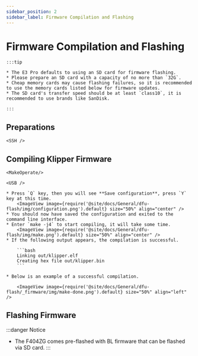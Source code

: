 ```yaml
---
sidebar_position: 2
sidebar_label: Firmware Compilation and Flashing
---
```






# Firmware Compilation and Flashing

    :::tip

    * The E3 Pro defaults to using an SD card for firmware flashing.
    * Please prepare an SD card with a capacity of no more than `32G`.
    * Cheap memory cards may cause flashing failures, so it is recommended to use the memory cards listed below for firmware updates.
    * The SD card's transfer speed should be at least `class10`, it is recommended to use brands like SanDisk.

    :::



## Preparations

    <SSH />

## Compiling Klipper Firmware

    <MakeOperate/>

    <USB />

    * Press `Q` key, then you will see **Save configuration**, press `Y` key at this time.
        <ImageView image={require('@site/docs/General/dfu-flash/img/configuration.png').default} size="50%" align="center" />
    * You should now have saved the configuration and exited to the command line interface.
    * Enter `make -j4` to start compiling, it will take some time.
        <ImageView image={require('@site/docs/General/dfu-flash/img/make.png').default} size="50%" align="center" />
    * If the following output appears, the compilation is successful.

        ```bash
        Linking out/klipper.elf
        Creating hex file out/klipper.bin
        ```
        
    * Below is an example of a successful compilation.

        <ImageView image={require('@site/docs/General/dfu-flash/_firmware/img/make-done.png').default} size="50%" align="left" />

## Flashing Firmware

:::danger Notice
* The F404ZG comes pre-flashed with BL firmware that can be flashed via SD card.
:::

    <TF />